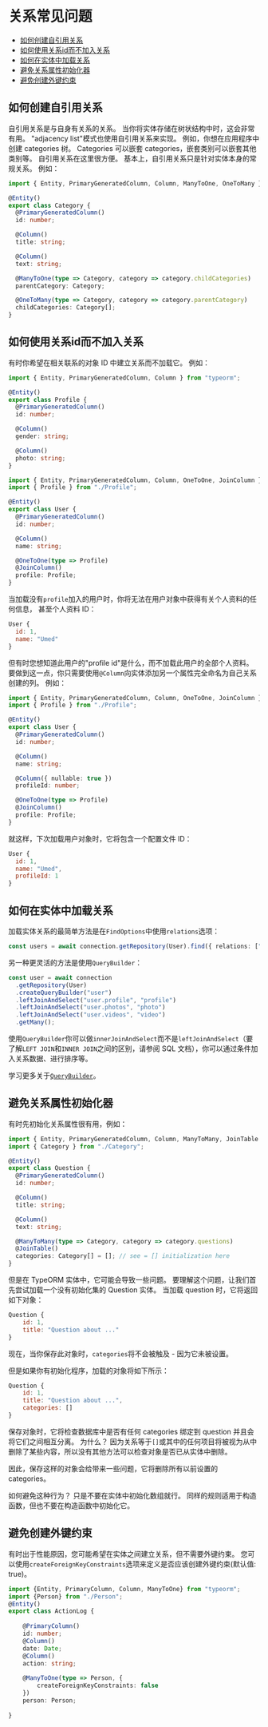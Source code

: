 # 关系常见问题

  * [如何创建自引用关系](#如何创建自引用关系)
  * [如何使用关系id而不加入关系](#如何使用关系id而不加入关系)
  * [如何在实体中加载关系](#如何在实体中加载关系)
  * [避免关系属性初始化器](#避免关系属性初始化器)
  * [避免创建外键约束](#避免创建外键约束)

## 如何创建自引用关系

自引用关系是与自身有关系的关系。
当你将实体存储在树状结构中时，这会非常有用。
"adjacency list"模式也使用自引用关系来实现。
例如，你想在应用程序中创建 categories 树。
Categories 可以嵌套 categories，嵌套类别可以嵌套其他类别等。
自引用关系在这里很方便。
基本上，自引用关系只是针对实体本身的常规关系。
例如：

```typescript
import { Entity, PrimaryGeneratedColumn, Column, ManyToOne, OneToMany } from "typeorm";

@Entity()
export class Category {
  @PrimaryGeneratedColumn()
  id: number;

  @Column()
  title: string;

  @Column()
  text: string;

  @ManyToOne(type => Category, category => category.childCategories)
  parentCategory: Category;

  @OneToMany(type => Category, category => category.parentCategory)
  childCategories: Category[];
}
```

## 如何使用关系id而不加入关系

有时你希望在相关联系的对象 ID 中建立关系而不加载它。
例如：

```typescript
import { Entity, PrimaryGeneratedColumn, Column } from "typeorm";

@Entity()
export class Profile {
  @PrimaryGeneratedColumn()
  id: number;

  @Column()
  gender: string;

  @Column()
  photo: string;
}
```

```typescript
import { Entity, PrimaryGeneratedColumn, Column, OneToOne, JoinColumn } from "typeorm";
import { Profile } from "./Profile";

@Entity()
export class User {
  @PrimaryGeneratedColumn()
  id: number;

  @Column()
  name: string;

  @OneToOne(type => Profile)
  @JoinColumn()
  profile: Profile;
}
```

当加载没有`profile`加入的用户时，你将无法在用户对象中获得有关个人资料的任何信息，
甚至个人资料 ID：

```javascript
User {
  id: 1,
  name: "Umed"
}
```

但有时您想知道此用户的"profile id"是什么，而不加载此用户的全部个人资料。
要做到这一点，你只需要使用`@Column`向实体添加另一个属性完全命名为自己关系创建的列。
例如：

```typescript
import { Entity, PrimaryGeneratedColumn, Column, OneToOne, JoinColumn } from "typeorm";
import { Profile } from "./Profile";

@Entity()
export class User {
  @PrimaryGeneratedColumn()
  id: number;

  @Column()
  name: string;

  @Column({ nullable: true })
  profileId: number;

  @OneToOne(type => Profile)
  @JoinColumn()
  profile: Profile;
}
```

就这样，下次加载用户对象时，它将包含一个配置文件 ID：

```javascript
User {
  id: 1,
  name: "Umed",
  profileId: 1
}
```

## 如何在实体中加载关系

加载实体关系的最简单方法是在`FindOptions`中使用`relations`选项：

```typescript
const users = await connection.getRepository(User).find({ relations: ["profile", "photos", "videos"] });
```

另一种更灵活的方法是使用`QueryBuilder`：

```typescript
const user = await connection
  .getRepository(User)
  .createQueryBuilder("user")
  .leftJoinAndSelect("user.profile", "profile")
  .leftJoinAndSelect("user.photos", "photo")
  .leftJoinAndSelect("user.videos", "video")
  .getMany();
```

使用`QueryBuilder`你可以做`innerJoinAndSelect`而不是`leftJoinAndSelect`（要了解`LEFT JOIN`和`INNER JOIN`之间的区别，请参阅 SQL 文档），你可以通过条件加入关系数据、进行排序等。

学习更多关于[`QueryBuilder`](select-query-builder)。

## 避免关系属性初始化器

有时先初始化关系属性很有用，例如：

```typescript
import { Entity, PrimaryGeneratedColumn, Column, ManyToMany, JoinTable } from "typeorm";
import { Category } from "./Category";

@Entity()
export class Question {
  @PrimaryGeneratedColumn()
  id: number;

  @Column()
  title: string;

  @Column()
  text: string;

  @ManyToMany(type => Category, category => category.questions)
  @JoinTable()
  categories: Category[] = []; // see = [] initialization here
}
```

但是在 TypeORM 实体中，它可能会导致一些问题。
要理解这个问题，让我们首先尝试加载一个没有初始化集的 Question 实体。
当加载 question 时，它将返回如下对象：

```javascript
Question {
    id: 1,
    title: "Question about ..."
}
```

现在，当你保存此对象时，`categories`将不会被触及 - 因为它未被设置。

但是如果你有初始化程序，加载的对象将如下所示：

```javascript
Question {
    id: 1,
    title: "Question about ...",
    categories: []
}
```

保存对象时，它将检查数据库中是否有任何 categories 绑定到 question 并且会将它们之间相互分离。 为什么？ 因为关系等于`[]`或其中的任何项目将被视为从中删除了某些内容，所以没有其他方法可以检查对象是否已从实体中删除。

因此，保存这样的对象会给带来一些问题，它将删除所有以前设置的 categories。

如何避免这种行为？ 只是不要在实体中初始化数组就行。
同样的规则适用于构造函数，但也不要在构造函数中初始化它。

## 避免创建外键约束

有时出于性能原因，您可能希望在实体之间建立关系，但不需要外键约束。
您可以使用`createForeignKeyConstraints`选项来定义是否应该创建外键约束(默认值: true)。

```typescript
import {Entity, PrimaryColumn, Column, ManyToOne} from "typeorm";
import {Person} from "./Person";
@Entity()
export class ActionLog {
    
    @PrimaryColumn()
    id: number;
    @Column()
    date: Date;
    @Column()
    action: string;
    
    @ManyToOne(type => Person, {
        createForeignKeyConstraints: false
    })
    person: Person;
    
}
```

